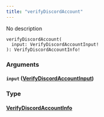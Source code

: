 ```yaml
---
title: "verifyDiscordAccount"
---
```


No description

```
verifyDiscordAccount(
  input: VerifyDiscordAccountInput!
): VerifyDiscordAccountInfo!

```

### Arguments[](#arguments "Direct link to heading")

#### `input` ([VerifyDiscordAccountInput](/developer/graphql-api/references/inputs/verify-discord-account-input))[](#input-verifydiscordaccountinput "Direct link to heading")

### Type[](#type "Direct link to heading")

#### [VerifyDiscordAccountInfo](/developer/graphql-api/references/objects/verify-discord-account-info)[](#verifydiscordaccountinfo "Direct link to heading")